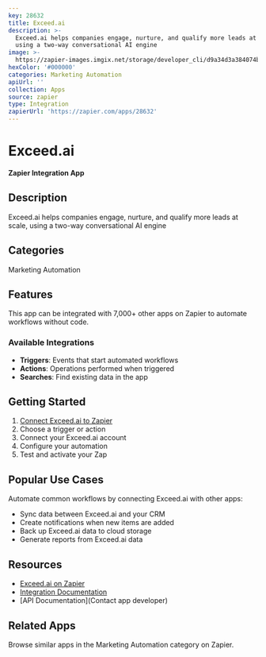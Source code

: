 ```yaml
---
key: 28632
title: Exceed.ai
description: >-
  Exceed.ai helps companies engage, nurture, and qualify more leads at scale,
  using a two-way conversational AI engine
image: >-
  https://zapier-images.imgix.net/storage/developer_cli/d9a34d3a384074b8ae099e0612d6e8b2.png?auto=format%2Ccompress&ixlib=python-3.0.0&q=50
hexColor: '#000000'
categories: Marketing Automation
apiUrl: ''
collection: Apps
source: zapier
type: Integration
zapierUrl: 'https://zapier.com/apps/28632'
---
```

# Exceed.ai

**Zapier Integration App**

## Description

Exceed.ai helps companies engage, nurture, and qualify more leads at scale, using a two-way conversational AI engine

## Categories

Marketing Automation

## Features

This app can be integrated with 7,000+ other apps on Zapier to automate workflows without code.

### Available Integrations

- **Triggers**: Events that start automated workflows
- **Actions**: Operations performed when triggered
- **Searches**: Find existing data in the app

## Getting Started

1. [Connect Exceed.ai to Zapier](https://zapier.com/apps/28632)
2. Choose a trigger or action
3. Connect your Exceed.ai account
4. Configure your automation
5. Test and activate your Zap

## Popular Use Cases

Automate common workflows by connecting Exceed.ai with other apps:

- Sync data between Exceed.ai and your CRM
- Create notifications when new items are added
- Back up Exceed.ai data to cloud storage
- Generate reports from Exceed.ai data

## Resources

- [Exceed.ai on Zapier](https://zapier.com/apps/28632)
- [Integration Documentation](https://zapier.com/apps/28632/integrations)
- [API Documentation](Contact app developer)

## Related Apps

Browse similar apps in the Marketing Automation category on Zapier.
